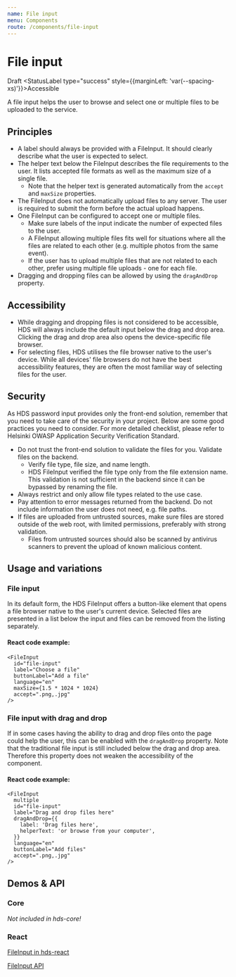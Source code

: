 ```yaml
---
name: File input
menu: Components
route: /components/file-input
---
```




# File input

<StatusLabel type="alert">Draft</StatusLabel>
<StatusLabel type="success" style={{marginLeft: 'var(--spacing-xs)'}}>Accessible</StatusLabel>

<LargeParagraph>
  A file input helps the user to browse and select one or multiple files to be uploaded to the service.
</LargeParagraph>

## Principles
- A label should always be provided with a FileInput. It should clearly describe what the user is expected to select.
- The helper text below the FileInput describes the file requirements to the user. It lists accepted file formats as well as the maximum size of a single file.
  - Note that the helper text is generated automatically from the `accept` and `maxSize` properties.
- The FileInput does not automatically upload files to any server. The user is required to submit the form before the actual upload happens.
- One FileInput can be configured to accept one or multiple files.
  - Make sure labels of the input indicate the number of expected files to the user.
  - A FileInput allowing multiple files fits well for situations where all the files are related to each other (e.g. multiple photos from the same event).
  - If the user has to upload multiple files that are not related to each other, prefer using multiple file uploads - one for each file. 
- Dragging and dropping files can be allowed by using the `dragAndDrop` property.

## Accessibility
- While dragging and dropping files is not considered to be accessible, HDS will always include the default input below the drag and drop area. Clicking the drag and drop area also opens the device-specific file browser.
- For selecting files, HDS utilises the file browser native to the user's device. While all devices' file browsers do not have the best accessibility features, they are often the most familiar way of selecting files for the user.

## Security
<p>As HDS password input provides only the front-end solution, remember that you need to take care of the security in your project.
Below are some good practices you need to consider. For more detailed checklist, please refer to <Link href="https://github.com/City-of-Helsinki/ASVS/blob/helsinki-4.0.1/4.0/en/0x20-V12-Files-Resources.md" external>Helsinki OWASP Application Security Verification Standard</Link>.</p>

- Do not trust the front-end solution to validate the files for you. Validate files on the backend.
  - Verify file type, file size, and name length.
  - HDS FileInput verified the file type only from the file extension name. This validation is not sufficient in the backend since it can be bypassed by renaming the file.
- Always restrict and only allow file types related to the use case.
- Pay attention to error messages returned from the backend. Do not include information the user does not need, e.g. file paths.
- If files are uploaded from untrusted sources, make sure files are stored outside of the web root, with limited permissions, preferably with strong validation.
  - Files from untrusted sources should also be scanned by antivirus scanners to prevent the upload of known malicious content.

## Usage and variations

### File input
In its default form, the HDS FileInput offers a button-like element that opens a file browser native to the user's current device. Selected files are presented in a list below the input and files can be removed from the listing separately.

<Playground>
  <FileInput
    id="file-input"
    label="Choose a file"
    buttonLabel="Add a file"
    language="en"
    maxSize={1.5 * 1024 * 1024}
    accept=".png,.jpg"
  />
</Playground>

#### React code example:
```tsx
<FileInput
  id="file-input"
  label="Choose a file"
  buttonLabel="Add a file"
  language="en"
  maxSize={1.5 * 1024 * 1024}
  accept=".png,.jpg"
/>
```

### File input with drag and drop
If in some cases having the ability to drag and drop files onto the page could help the user, this can be enabled with the `dragAndDrop` property. Note that the traditional file input is still included below the drag and drop area. Therefore this property does not weaken the accessibility of the component.

<Playground>
  <FileInput
      multiple
      id="file-input"
      label="Drag and drop files here"
      dragAndDrop={{
        label: 'Drag files here',
        helperText: 'or browse from your computer',
      }}
      language="en"
      buttonLabel="Add files"
      accept=".png,.jpg"
  />
</Playground>

#### React code example:
```tsx
<FileInput
  multiple
  id="file-input"
  label="Drag and drop files here"
  dragAndDrop={{
    label: 'Drag files here',
    helperText: 'or browse from your computer',
  }}
  language="en"
  buttonLabel="Add files"
  accept=".png,.jpg"
/>  
```

## Demos & API

### Core

_Not included in hds-core!_

### React

[FileInput in hds-react](/storybook/react/?path=/story/components-fileinput--single)

[FileInput API](/storybook/react/?path=/docs/components-fileinput--single)
